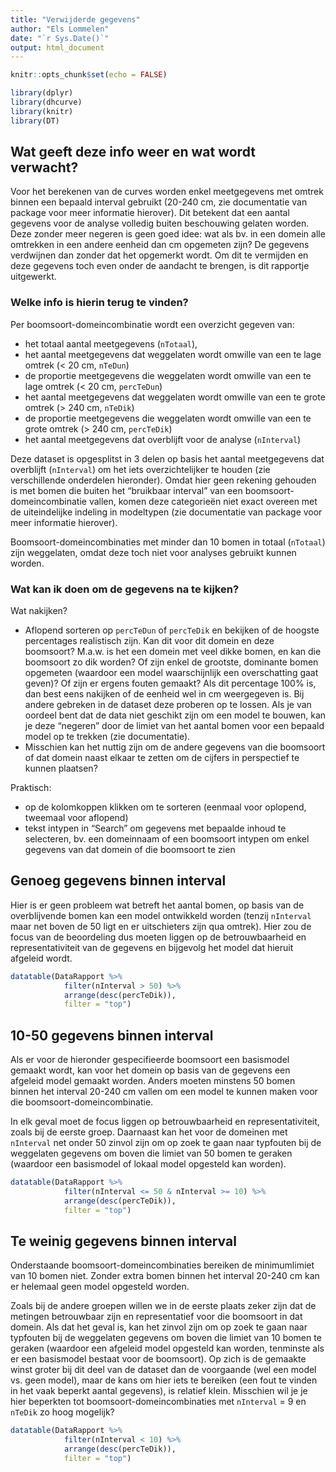 ```yaml
---
title: "Verwijderde gegevens"
author: "Els Lommelen"
date: "`r Sys.Date()`"
output: html_document
---
```


```r
knitr::opts_chunk$set(echo = FALSE)
```

```r
library(dplyr)
library(dhcurve)
library(knitr)
library(DT)

```

## Wat geeft deze info weer en wat wordt verwacht?

Voor het berekenen van de curves worden enkel meetgegevens met omtrek binnen een bepaald interval gebruikt (20-240 cm, zie documentatie van package voor meer informatie hierover).  Dit betekent dat een aantal gegevens voor de analyse volledig buiten beschouwing gelaten worden.  Deze zonder meer negeren is geen goed idee: wat als bv. in een domein alle omtrekken in een andere eenheid dan cm opgemeten zijn?  De gegevens verdwijnen dan zonder dat het opgemerkt wordt.  Om dit te vermijden en deze gegevens toch even onder de aandacht te brengen, is dit rapportje uitgewerkt.

### Welke info is hierin terug te vinden?

Per boomsoort-domeincombinatie wordt een overzicht gegeven van: 

- het totaal aantal meetgegevens (`nTotaal`), 
- het aantal meetgegevens dat weggelaten wordt omwille van een te lage omtrek (< 20 cm, `nTeDun`)
- de proportie meetgegevens die weggelaten wordt omwille van een te lage omtrek (< 20 cm, `percTeDun`)
- het aantal meetgegevens dat weggelaten wordt omwille van een te grote omtrek (> 240 cm, `nTeDik`)
- de proportie meetgegevens die weggelaten wordt omwille van een te grote omtrek (> 240 cm, `percTeDik`)
- het aantal meetgegevens dat overblijft voor de analyse (`nInterval`)

Deze dataset is opgesplitst in 3 delen op basis het aantal meetgegevens dat overblijft (`nInterval`) om het iets overzichtelijker te houden (zie verschillende onderdelen hieronder).  Omdat hier geen rekening gehouden is met bomen die buiten het "bruikbaar interval" van een boomsoort-domeincombinatie vallen, komen deze categorieën niet exact overeen met de uiteindelijke indeling in modeltypen (zie documentatie van package voor meer informatie hierover). <!-- Als deze indeling zinvol is, kan dit wel zo uitgewerkt worden, bv. door de modeltype-groepen toe te voegen.  Maar ik wacht liever de discussie hierover af vooraleer ik er werk in ga steken.  -->

Boomsoort-domeincombinaties met minder dan 10 bomen in totaal (`nTotaal`) zijn weggelaten, omdat deze toch niet voor analyses gebruikt kunnen worden.

### Wat kan ik doen om de gegevens na te kijken?

Wat nakijken?

- Aflopend sorteren op `percTeDun` of `percTeDik` en bekijken of de hoogste percentages realistisch zijn.  Kan dit voor dit domein en deze boomsoort?  M.a.w. is het een domein met veel dikke bomen, en kan die boomsoort zo dik worden?  Of zijn enkel de grootste, dominante bomen opgemeten (waardoor een model waarschijnlijk een overschatting gaat geven)?  Of zijn er ergens fouten gemaakt?  Als dit percentage 100% is, dan best eens nakijken of de eenheid wel in cm weergegeven is.  Bij andere gebreken in de dataset deze proberen op te lossen.  Als je van oordeel bent dat de data niet geschikt zijn om een model te bouwen, kan je deze "negeren" door de limiet van het aantal bomen voor een bepaald model op te trekken (zie documentatie).
- Misschien kan het nuttig zijn om de andere gegevens van die boomsoort of dat domein naast elkaar te zetten om de cijfers in perspectief te kunnen plaatsen?

Praktisch:

- op de kolomkoppen klikken om te sorteren (eenmaal voor oplopend, tweemaal voor aflopend)
- tekst intypen in "Search" om gegevens met bepaalde inhoud te selecteren, bv. een domeinnaam of een boomsoort intypen om enkel gegevens van dat domein of die boomsoort te zien


## Genoeg gegevens binnen interval

Hier is er geen probleem wat betreft het aantal bomen, op basis van de overblijvende bomen kan een model ontwikkeld worden (tenzij `nInterval` maar net boven de 50 ligt en er uitschieters zijn qua omtrek).  Hier zou de focus van de beoordeling dus moeten liggen op de betrouwbaarheid en representativiteit van de gegevens en bijgevolg het model dat hieruit afgeleid wordt.

```r

datatable(DataRapport %>%
            filter(nInterval > 50) %>%
            arrange(desc(percTeDik)),
            filter = "top")
```

## 10-50 gegevens binnen interval

Als er voor de hieronder gespecifieerde boomsoort een basismodel gemaakt wordt, kan voor het domein op basis van de gegevens een afgeleid model gemaakt worden.  Anders moeten minstens 50 bomen binnen het interval 20-240 cm vallen om een model te kunnen maken voor die boomsoort-domeincombinatie.

In elk geval moet de focus liggen op betrouwbaarheid en representativiteit, zoals bij de eerste groep.  Daarnaast kan het voor de domeinen met `nInterval` net onder 50 zinvol zijn om op zoek te gaan naar typfouten bij de weggelaten gegevens om boven die limiet van 50 bomen te geraken (waardoor een basismodel of lokaal model opgesteld kan worden).

```r

datatable(DataRapport %>%
            filter(nInterval <= 50 & nInterval >= 10) %>%
            arrange(desc(percTeDik)),
            filter = "top")
```

## Te weinig gegevens binnen interval

Onderstaande boomsoort-domeincombinaties bereiken de minimumlimiet van 10 bomen niet.  Zonder extra bomen binnen het interval 20-240 cm kan er helemaal geen model opgesteld worden.

Zoals bij de andere groepen willen we in de eerste plaats zeker zijn dat de metingen betrouwbaar zijn en representatief voor die boomsoort in dat domein.  Als dat het geval is, kan het zinvol zijn om op zoek te gaan naar typfouten bij de weggelaten gegevens om boven die limiet van 10 bomen te geraken (waardoor een afgeleid model opgesteld kan worden, tenminste als er een basismodel bestaat voor de boomsoort).  Op zich is de gemaakte winst groter bij dit deel van de dataset dan de voorgaande (wel een model vs. geen model), maar de kans om hier iets te bereiken (een fout te vinden in het vaak beperkt aantal gegevens), is relatief klein.  Misschien wil je je hier beperkten tot boomsoort-domeincombinaties met `nInterval` = 9 en `nTeDik` zo hoog mogelijk?

```r

datatable(DataRapport %>%
            filter(nInterval < 10) %>%
            arrange(desc(percTeDik)),
            filter = "top")
```



